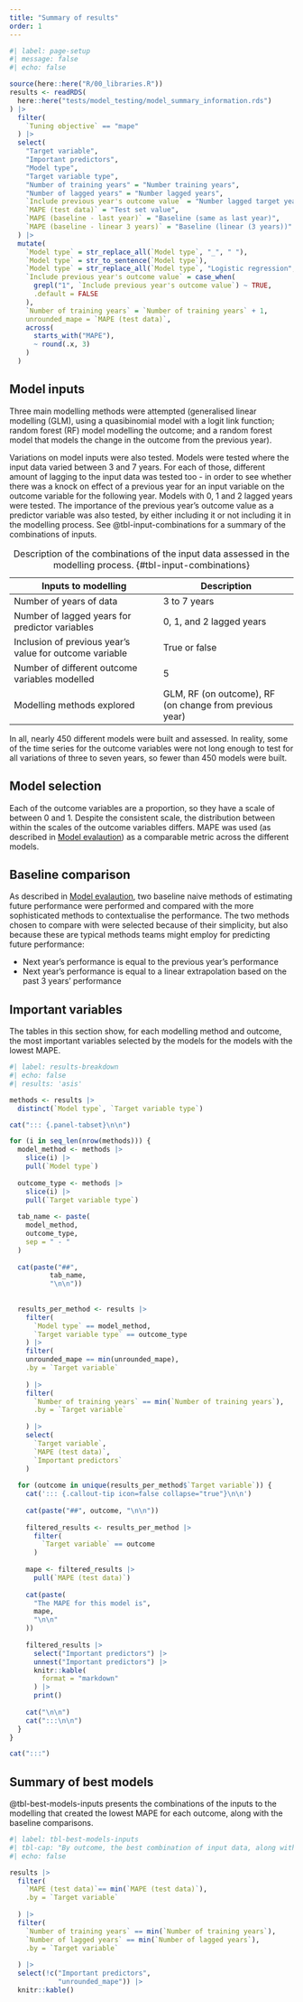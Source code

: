 ```yaml
---
title: "Summary of results"
order: 1
---
```


```r
#| label: page-setup
#| message: false
#| echo: false

source(here::here("R/00_libraries.R"))
results <- readRDS(
  here::here("tests/model_testing/model_summary_information.rds")
) |> 
  filter(
    `Tuning objective` == "mape"
  ) |> 
  select(
    "Target variable",
    "Important predictors",
    "Model type",
    "Target variable type",
    "Number of training years" = "Number training years",
    "Number of lagged years" = "Number lagged years",
    `Include previous year's outcome value` = "Number lagged target years",
    `MAPE (test data)` = "Test set value",
    `MAPE (baseline - last year)` = "Baseline (same as last year)",
    `MAPE (baseline - linear 3 years)` = "Baseline (linear (3 years))"
  ) |> 
  mutate(
    `Model type` = str_replace_all(`Model type`, "_", " "),
    `Model type` = str_to_sentence(`Model type`),
    `Model type` = str_replace_all(`Model type`, "Logistic regression", "Generalised linear model"),
    `Include previous year's outcome value` = case_when(
      grepl("1", `Include previous year's outcome value`) ~ TRUE,
      .default = FALSE
    ),
    `Number of training years` = `Number of training years` + 1,
    unrounded_mape = `MAPE (test data)`,
    across(
      starts_with("MAPE"),
      ~ round(.x, 3)
    )
  )
```

## Model inputs

Three main modelling methods were attempted (generalised linear modelling (GLM), using a quasibinomial model with a logit link function; random forest (RF) model modelling the outcome; and a random forest model that models the change in the outcome from the previous year).

Variations on model inputs were also tested. Models were tested where the input data varied between 3 and 7 years. For each of those, different amount of lagging to the input data was tested too - in order to see whether there was a knock on effect of a previous year for an input variable on the outcome variable for the following year. Models with 0, 1 and 2 lagged years were tested. The importance of the previous year's outcome value as a predictor variable was also tested, by either including it or not including it in the modelling process. See @tbl-input-combinations for a summary of the combinations of inputs.

| Inputs to modelling                                     | Description                                             |
|-------------------------------------|----------------------------------|
| Number of years of data                                 | 3 to 7 years                                            |
| Number of lagged years for predictor variables          | 0, 1, and 2 lagged years                                |
| Inclusion of previous year's value for outcome variable | True or false                                           |
| Number of different outcome variables modelled          | 5                                                       |
| Modelling methods explored                              | GLM, RF (on outcome), RF (on change from previous year) |

: Description of the combinations of the input data assessed in the modelling process. {#tbl-input-combinations}

In all, nearly 450 different models were built and assessed. In reality, some of the time series for the outcome variables were not long enough to test for all variations of three to seven years, so fewer than 450 models were built.

## Model selection

Each of the outcome variables are a proportion, so they have a scale of between 0 and 1. Despite the consistent scale, the distribution between within the scales of the outcome variables differs. MAPE was used (as described in [Model evalaution](../Modelling/modelling_preparation.qmd#evaluation)) as a comparable metric across the different models.

## Baseline comparison

As described in [Model evalaution](../Modelling/modelling_preparation.qmd#evaluation), two baseline naive methods of estimating future performance were performed and compared with the more sophisticated methods to contextualise the performance. The two methods chosen to compare with were selected because of their simplicity, but also because these are typical methods teams might employ for predicting future performance:

-   Next year's performance is equal to the previous year's performance
-   Next year's performance is equal to a linear extrapolation based on the past 3 years' performance


## Important variables

The tables in this section show, for each modelling method and outcome, the most important variables selected by the models for the models with the lowest MAPE. 

```r
#| label: results-breakdown
#| echo: false
#| results: 'asis'

methods <- results |> 
  distinct(`Model type`, `Target variable type`)

cat("::: {.panel-tabset}\n\n")

for (i in seq_len(nrow(methods))) {
  model_method <- methods |> 
    slice(i) |> 
    pull(`Model type`)
  
  outcome_type <- methods |> 
    slice(i) |> 
    pull(`Target variable type`)
  
  tab_name <- paste(
    model_method,
    outcome_type,
    sep = " - "
  )
  
  cat(paste("##",
          tab_name,
          "\n\n"))
  
  
  results_per_method <- results |> 
    filter(
      `Model type` == model_method,
      `Target variable type` == outcome_type
    ) |> 
    filter(
    unrounded_mape == min(unrounded_mape),
    .by = `Target variable`
    
    ) |> 
    filter(
      `Number of training years` == min(`Number of training years`),
      .by = `Target variable`
      
    ) |> 
    select(
      `Target variable`,
      `MAPE (test data)`,
      `Important predictors`
    )
  
  for (outcome in unique(results_per_method$`Target variable`)) {
    cat('::: {.callout-tip icon=false collapse="true"}\n\n')
    
    cat(paste("##", outcome, "\n\n"))
    
    filtered_results <- results_per_method |> 
      filter(
        `Target variable` == outcome
      )
    
    mape <- filtered_results |> 
      pull(`MAPE (test data)`)
    
    cat(paste(
      "The MAPE for this model is",
      mape,
      "\n\n"
    ))
    
    filtered_results |> 
      select("Important predictors") |> 
      unnest("Important predictors") |> 
      knitr::kable(
        format = "markdown"
      ) |> 
      print()
  
    cat("\n\n")
    cat(":::\n\n")
  }
}

cat(":::")
```


## Summary of best models

@tbl-best-models-inputs presents the combinations of the inputs to the modelling that created the lowest MAPE for each outcome, along with the baseline comparisons.

```r
#| label: tbl-best-models-inputs
#| tbl-cap: "By outcome, the best combination of input data, along with the MAPE score when comparing the predicted outcome with the observed outcome on the data held back for testing."
#| echo: false

results |> 
  filter(
    `MAPE (test data)`== min(`MAPE (test data)`),
    .by = `Target variable`
    
  ) |> 
  filter(
    `Number of training years` == min(`Number of training years`),
    `Number of lagged years` == min(`Number of lagged years`),
    .by = `Target variable`
    
  ) |> 
  select(!c("Important predictors",
            "unrounded_mape")) |> 
  knitr::kable()
```
